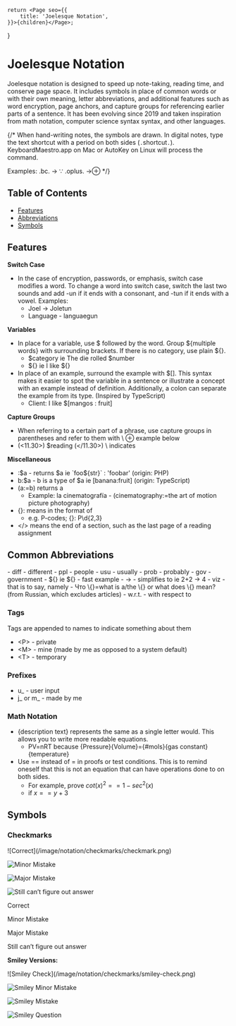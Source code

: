 	return <Page seo={{
        title: 'Joelesque Notation',
    }}>{children}</Page>;
}

<h1 style={{ textAlign: 'center' }}>Joelesque Notation</h1>

Joelesque notation is designed to speed up note-taking, reading time, and conserve page space. It includes symbols in place of common words or with their own meaning, letter abbreviations, and additional features such as word encryption, page anchors, and capture groups for referencing earlier parts of a sentence. It has been evolving since 2019 and taken inspiration from math notation, computer science syntax syntax, and other languages.

{/* When hand-writing notes, the symbols are drawn. In digital notes, type the text shortcut with a period on both sides (`.`shortcut`.`). KeyboardMaestro.app on Mac or AutoKey on Linux will process the command.

Examples:
.bc. → ∵
.oplus. →⊕ */}


## Table of Contents
- [Features](#features)
- [Abbreviations](#abbreviations)
- [Symbols](#symbols)


<h2 id='features'>Features</h2>

**Switch Case**

- In the case of encryption, passwords, or emphasis, switch case modifies a word. To change a word into switch case, switch the last two sounds and add -un if it ends with a consonant, and -tun if it ends with a vowel. Examples:
    - Joel → Joletun
    - Language - languaegun

**Variables**

- In place for a variable, use $ followed by the word. Group $\{multiple words} with surrounding brackets. If there is no category, use plain ${}.
    - $category     ie The die rolled $number
    - ${}                    ie I like ${}
- In place of an example, surround the example with $[]. This syntax makes it easier to spot the variable in a sentence or illustrate a concept with an example instead of definition. Additionally, a colon can separate the example from its type. (Inspired by TypeScript)
    - Client: I like $[mangos : fruit]

**Capture Groups**

- When referring to a certain part of a phrase, use capture groups in parentheses and refer to them with \  ⊕ example below
- (\<11.30>) $reading (\</11.30>)        \ indicates

**Miscellaneous**

- :$a - returns $a  ie `foo${str}`   : 'foobar' (origin: PHP)
- b:$a - b is a type of $a ie [banana:fruit] (origin: TypeScript)
- (a:=b) returns a
    - Example: la cinematografía - (cinematography:=the art of motion picture photography)
- {}: means in the format of
    - e.g. P-codes; {}: P\d\{2,3}
- \</> means the end of a section, such as the last page of a reading assignment


<h2 id='abbreviations'>Common Abbreviations</h2>
- diff - different
- ppl - people
- usu - usually
- prob - probably
- gov - government
- ${}  ie ${} - fast example
- → - simplifies to    ie 2+2 → 4
- viz - that is to say, namely
- Что \{}=what is a/the \{} or what does \{} mean? (from Russian, which excludes articles)
- w.r.t. - with respect to


### Tags
Tags are appended to names to indicate something about them

- \<P> - private
- \<M> - mine (made by me as opposed to a system default)
- \<T> - temporary


### Prefixes
- u_ - user input
- j_ or m_ - made by me


### Math Notation
- \{description text} represents the same as a single letter would. This allows you to write more readable equations.
    - PV=nRT because \{Pressure}\{Volume}=\{#mols}\{gas constant}\{temperature}
- Use == instead of = in proofs or test conditions. This is to remind oneself that this is not an equation that can have operations done to on both sides.
    - For example, prove $cot(x)^2==1-sec^2(x)$
    - if $x==y+3$


<h2 id='symbols'>Symbols</h2>
<Symbols />

### Checkmarks
<div style={{
    display: 'grid',
    gridTemplateColumns: 'repeat(4, 1fr)',
    justifyContent: 'center',
}}>
![Correct](/image/notation/checkmarks/checkmark.png)

![Minor Mistake](/image/notation/checkmarks/minor-mistake.png)

![Major Mistake](/image/notation/checkmarks/major-mistake.png)

![Still can’t figure out answer](/image/notation/checkmarks/major-mistake.png)

Correct

Minor Mistake

Major Mistake

Still can’t figure out answer
</div>

**Smiley Versions:**
<div style={{
    display: 'grid',
    gridTemplateColumns: 'repeat(4, 1fr)',
    justifyContent: 'center',
}}>
![Smiley Check](/image/notation/checkmarks/smiley-check.png)

![Smiley Minor Mistake](/image/notation/checkmarks/smiley-minor-mistake.png)

![Smiley Mistake](/image/notation/checkmarks/smiley-mistake.png)

![Smiley Question](/image/notation/checkmarks/smiley-question.png)
</div>

